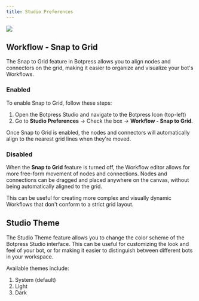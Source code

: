 ```yaml
---
title: Studio Preferences
---
```


<img src="./assets/studio-preferences.png" />

## Workflow - Snap to Grid

The Snap to Grid feature in Botpress allows you to align nodes and connectors on the grid, making it easier to organize and visualize your bot's Workflows.

### Enabled

To enable Snap to Grid, follow these steps:

1. Open the Botpress Studio and navigate to the Botpress Icon (top-left)
2. Go to **Studio Preferences** -> Check the box -> **Workflow - Snap to Grid**.

Once Snap to Grid is enabled, the nodes and connectors will automatically align to the nearest grid lines when they're moved.

### Disabled

When the **Snap to Grid** feature is turned off, the Workflow editor allows for more free-form movement of nodes and connections. Nodes and connections can be dragged and placed anywhere on the canvas, without being automatically aligned to the grid.

This can be useful for creating more complex and visually dynamic Workflows that don't conform to a strict grid layout.

## Studio Theme

The Studio Theme feature allows you to change the color scheme of the Botpress Studio interface. This can be useful for customizing the look and feel of your bot, or for making it easier to distinguish between different bots in your workspace.

Available themes include:

1. System (default)
2. Light
3. Dark
